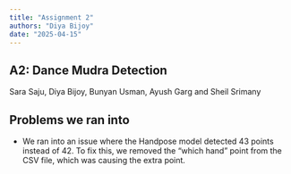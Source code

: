 ```yaml
---
title: "Assignment 2"
authors: "Diya Bijoy"
date: "2025-04-15"
---
```


## A2: Dance Mudra Detection

Sara Saju, Diya Bijoy, Bunyan Usman, Ayush Garg and Sheil Srimany

## Problems we ran into

-   We ran into an issue where the Handpose model detected 43 points instead of 42. To fix this, we removed the "which hand" point from the CSV file, which was causing the extra point.
